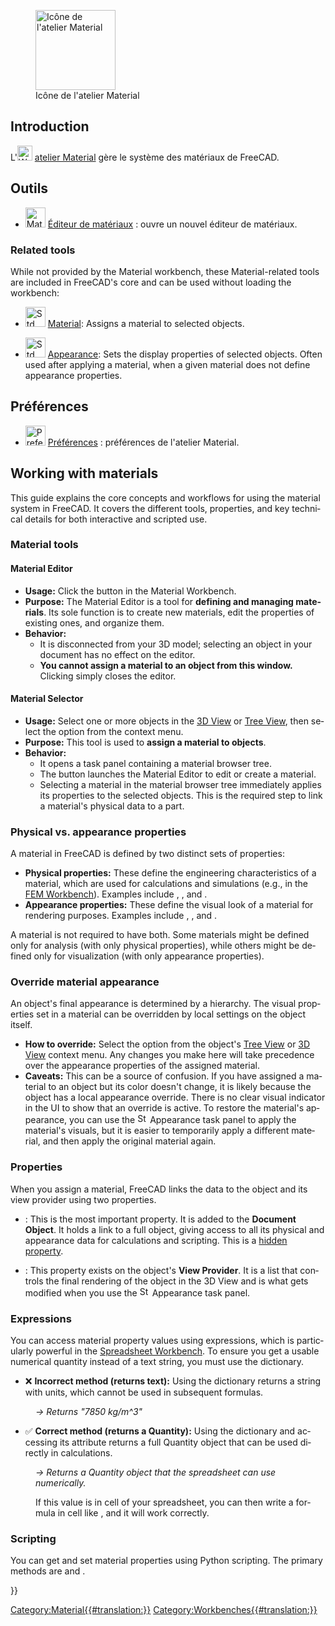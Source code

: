 <languages/>

{{Docnav/fr
|[[Inspection_Workbench/fr|Atelier Inspection]]
|[[Mesh_Workbench/fr|Atelier Mesh]]
|IconL=Workbench_Inspection.svg
|IconR=Workbench_Mesh.svg
}}

[[Image:Workbench_Material.svg|thumb|128px|Icône de l'atelier Material]]

== Introduction ==

{{Version/fr|1.0}}

L'[[Image:Workbench_Material.svg|24px]] [[Material_Workbench/fr|atelier Material]] gère le système des matériaux de FreeCAD.

<span id="Tools"></span>
== Outils ==

<div class="mw-translate-fuzzy">
* [[Image:Material_Edit.svg|32px]] [[Material_Edit/fr|Éditeur de matériaux]] : ouvre un nouvel éditeur de matériaux.
</div>

<div lang="en" dir="ltr" class="mw-content-ltr">
=== Related tools ===
</div>

<div lang="en" dir="ltr" class="mw-content-ltr">
While not provided by the Material workbench, these Material-related tools are included in FreeCAD's core and can be used without loading the workbench:
</div>

<div lang="en" dir="ltr" class="mw-content-ltr">
* [[Image:Std_SetMaterial.svg|32px]] [[Std_SetMaterial|Material]]: Assigns a material to selected objects.
</div>

<div lang="en" dir="ltr" class="mw-content-ltr">
* [[Image:Std_SetAppearance.svg|32px]] [[Std_SetAppearance|Appearance]]: Sets the display properties of selected objects. Often used after applying a material, when a given material does not define appearance properties.
</div>

<span id="Preferences"></span>
==Préférences==

* [[File:Preferences-material.svg|32px]] [[Material_Preferences/fr|Préférences]] : préférences de l'atelier Material.

<div lang="en" dir="ltr" class="mw-content-ltr">
== Working with materials ==
</div>

<div lang="en" dir="ltr" class="mw-content-ltr">
This guide explains the core concepts and workflows for using the material system in FreeCAD. It covers the different tools, properties, and key technical details for both interactive and scripted use.
</div>

<div lang="en" dir="ltr" class="mw-content-ltr">
=== Material tools ===
</div>

<div lang="en" dir="ltr" class="mw-content-ltr">
==== Material Editor ====
</div>

<div lang="en" dir="ltr" class="mw-content-ltr">
* '''Usage:''' Click the {{Button|[[Image:Material_Edit.svg|16px]] [[Material_Edit|Edit]]}} button in the Material Workbench.
* '''Purpose:''' The Material Editor is a tool for '''defining and managing materials'''. Its sole function is to create new materials, edit the properties of existing ones, and organize them.
* '''Behavior:'''
** It is disconnected from your 3D model; selecting an object in your document has no effect on the editor.
** '''You cannot assign a material to an object from this window.''' Clicking {{Button|OK}} simply closes the editor.
</div>

<div lang="en" dir="ltr" class="mw-content-ltr">
==== Material Selector ====
</div>

<div lang="en" dir="ltr" class="mw-content-ltr">
* '''Usage:''' Select one or more objects in the [[3D_View|3D View]] or [[Tree_View|Tree View]], then select the {{MenuCommand|[[Image:Std_SetMaterial.svg|16px]] [[Std_SetMaterial|Material]]}} option from the context menu.
* '''Purpose:''' This tool is used to '''assign a material to objects'''.
* '''Behavior:'''
** It opens a task panel containing a material browser tree.
** The {{Button|Launch Editor}} button launches the Material Editor to edit or create a material.
** Selecting a material in the material browser tree immediately applies its properties to the selected objects. This is the required step to link a material's physical data to a part.
</div>

<div lang="en" dir="ltr" class="mw-content-ltr">
=== Physical vs. appearance properties ===
</div>

<div lang="en" dir="ltr" class="mw-content-ltr">
A material in FreeCAD is defined by two distinct sets of properties:
</div>

<div lang="en" dir="ltr" class="mw-content-ltr">
* '''Physical properties:''' These define the engineering characteristics of a material, which are used for calculations and simulations (e.g., in the [[FEM_Workbench|FEM Workbench]]). Examples include {{Incode|Density}}, {{Incode|YoungsModulus}}, and {{Incode|PoissonRatio}}.
* '''Appearance properties:''' These define the visual look of a material for rendering purposes. Examples include {{Incode|DiffuseColor}}, {{Incode|Shininess}}, and {{Incode|Transparency}}.
</div>

<div lang="en" dir="ltr" class="mw-content-ltr">
A material is not required to have both. Some materials might be defined only for analysis (with only physical properties), while others might be defined only for visualization (with only appearance properties).
</div>

<div lang="en" dir="ltr" class="mw-content-ltr">
=== Override material appearance ===
</div>

<div lang="en" dir="ltr" class="mw-content-ltr">
An object's final appearance is determined by a hierarchy. The visual properties set in a material can be overridden by local settings on the object itself.
</div>

<div lang="en" dir="ltr" class="mw-content-ltr">
* '''How to override:''' Select the {{MenuCommand|[[Image:Std_SetAppearance.svg|16px]] [[Std_SetAppearance|Appearance]]}} option from the object's [[Tree_View|Tree View]] or [[3D_View|3D View]] context menu. Any changes you make here will take precedence over the appearance properties of the assigned material.
* '''Caveats:''' This can be a source of confusion. If you have assigned a material to an object but its color doesn't change, it is likely because the object has a local appearance override. There is no clear visual indicator in the UI to show that an override is active. To restore the material's appearance, you can use the [[Image:Std_SetAppearance.svg|16px]] Appearance task panel to apply the material's visuals, but it is easier to temporarily apply a different material, and then apply the original material again.
</div>

<div lang="en" dir="ltr" class="mw-content-ltr">
=== Properties ===
</div>

<div lang="en" dir="ltr" class="mw-content-ltr">
When you assign a material, FreeCAD links the data to the object and its view provider using two properties.
</div>

<div lang="en" dir="ltr" class="mw-content-ltr">
* {{PropertyData|Shape Material}}: This is the most important property. It is added to the '''Document Object'''. It holds a link to a full {{Incode|Materials::Material}} object, giving access to all its physical and appearance data for calculations and scripting. This is a [[Property_View#Context_menu|hidden property]].
* {{PropertyView|Shape Appearance}}: This property exists on the object's '''View Provider'''. It is a list that controls the final rendering of the object in the 3D View and is what gets modified when you use the [[Image:Std_SetAppearance.svg|16px]] Appearance task panel.
</div>

<div lang="en" dir="ltr" class="mw-content-ltr">
=== Expressions ===
</div>

<div lang="en" dir="ltr" class="mw-content-ltr">
You can access material property values using expressions, which is particularly powerful in the [[Spreadsheet_Workbench|Spreadsheet Workbench]]. To ensure you get a usable numerical quantity instead of a text string, you must use the {{Incode|PropertyObjects}} dictionary.
</div>

<div lang="en" dir="ltr" class="mw-content-ltr">
* ❌ '''Incorrect method (returns text):''' Using the {{Incode|PhysicalProperties}} dictionary returns a string with units, which cannot be used in subsequent formulas.
</div>

: {{Code|lang=text|code=
=<<MyBody>>.ShapeMaterial.PhysicalProperties[<<Density>>]
}}

<div lang="en" dir="ltr" class="mw-content-ltr">
: ''→ Returns "7850 kg/m^3"''
</div>

<div lang="en" dir="ltr" class="mw-content-ltr">
* ✅ '''Correct method (returns a Quantity):''' Using the {{Incode|PropertyObjects}} dictionary and accessing its {{Incode|Value}} attribute returns a full Quantity object that can be used directly in calculations.
</div>

: {{Code|lang=text|code=
=<<MyBody>>.ShapeMaterial.PropertyObjects[<<Density>>].Value
}}

<div lang="en" dir="ltr" class="mw-content-ltr">
: ''→ Returns a Quantity object that the spreadsheet can use numerically.''
</div>

<div lang="en" dir="ltr" class="mw-content-ltr">
: If this value is in cell {{Incode|A1}} of your spreadsheet, you can then write a formula in cell {{Incode|A2}} like {{Incode|<nowiki>=</nowiki> A1 * 10}}, and it will work correctly.
</div>

<div lang="en" dir="ltr" class="mw-content-ltr">
=== Scripting ===
</div>

<div lang="en" dir="ltr" class="mw-content-ltr">
You can get and set material properties using Python scripting. The primary methods are {{Incode|.getPhysicalValue()}} and {{Incode|.setPhysicalValue()}}.
</div>

{{Code|lang=python|code=
import FreeCAD
import FreeCADGui

# Get a reference to your object (e.g., a PartDesign Body)
obj = App.ActiveDocument.getObject("Body")

# --- Check for and get a property ---
if obj.ShapeMaterial.hasPhysicalProperty("Density"):
    
    # Get the value. This returns a FreeCAD.Quantity object.
    density_quantity = obj.ShapeMaterial.getPhysicalValue("Density")
    
    print(f"The material is: {obj.ShapeMaterial.Name}")
    print(f"The density is: {density_quantity}")
    print(f"Numerical value: {density_quantity.Value}")

else:
    print("The selected material does not have a 'Density' property.")


# --- Set a property ---
# The value can be a string with units or a FreeCAD.Quantity object.
try:
    obj.ShapeMaterial.setPhysicalValue("Density", "8000 kg/m^3")
    App.ActiveDocument.recompute()
    print("Density successfully updated.")

except Exception as e:
    print(f"Failed to set property: {e}")
}}


{{Docnav/fr
|[[Inspection_Workbench/fr|Atelier Inspection]]
|[[Mesh_Workbench/fr|Atelier Mesh]]
|IconL=Workbench_Inspection.svg
|IconR=Workbench_Mesh.svg
}}

[[Category:Material{{#translation:}}]]
{{Userdocnavi{{#translation:}}}}
[[Category:Workbenches{{#translation:}}]]